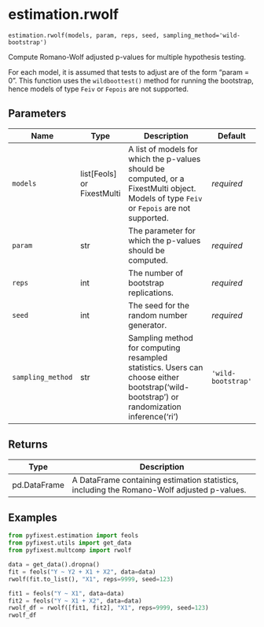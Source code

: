 # estimation.rwolf { #pyfixest.estimation.rwolf }

`estimation.rwolf(models, param, reps, seed, sampling_method='wild-bootstrap')`

Compute Romano-Wolf adjusted p-values for multiple hypothesis testing.

For each model, it is assumed that tests to adjust are of the form
"param = 0". This function uses the `wildboottest()` method for running the
bootstrap, hence models of type `Feiv` or `Fepois` are not supported.

## Parameters

| Name              | Type                         | Description                                                                                                                               | Default            |
|-------------------|------------------------------|-------------------------------------------------------------------------------------------------------------------------------------------|--------------------|
| `models`          | list\[Feols\] or FixestMulti | A list of models for which the p-values should be computed, or a FixestMulti object. Models of type `Feiv` or `Fepois` are not supported. | _required_         |
| `param`           | str                          | The parameter for which the p-values should be computed.                                                                                  | _required_         |
| `reps`            | int                          | The number of bootstrap replications.                                                                                                     | _required_         |
| `seed`            | int                          | The seed for the random number generator.                                                                                                 | _required_         |
| `sampling_method` | str                          | Sampling method for computing resampled statistics. Users can choose either bootstrap('wild-bootstrap') or randomization inference('ri')  | `'wild-bootstrap'` |

## Returns

| Type         | Description                                                                                |
|--------------|--------------------------------------------------------------------------------------------|
| pd.DataFrame | A DataFrame containing estimation statistics, including the Romano-Wolf adjusted p-values. |

## Examples

```python
from pyfixest.estimation import feols
from pyfixest.utils import get_data
from pyfixest.multcomp import rwolf

data = get_data().dropna()
fit = feols("Y ~ Y2 + X1 + X2", data=data)
rwolf(fit.to_list(), "X1", reps=9999, seed=123)

fit1 = feols("Y ~ X1", data=data)
fit2 = feols("Y ~ X1 + X2", data=data)
rwolf_df = rwolf([fit1, fit2], "X1", reps=9999, seed=123)
rwolf_df
```